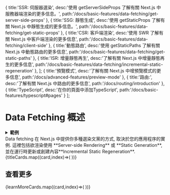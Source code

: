   {
    title:'SSR: 伺服器選染',
    desc:'使用 getServerSideProps 了解有關 Next.js 中服務器端渲染的更多信息。',
    path:'/docs/basic-features/data-fetching/get-server-side-props'
  },
  {
    title:'SSG: 靜態生成',
    desc:'使用 getStaticProps 了解有關 Next.js 中靜態生成的更多信息。',
    path:'/docs/basic-features/data-fetching/get-static-props'
  },
  {
    title:'CSR: 客戶端渲染',
    desc:'使用 SWR 了解有關 Next.js 中客戶端渲染的更多信息',
    path:'/docs/basic-features/data-fetching/client-side'
  },
  {
    title:'動態路由',
    desc:'使用 getStaticPaths 了解有關 Next.js 中動態路由的更多信息',
    path:'/docs/basic-features/data-fetching/get-static-paths'
  },
  {
    title:'ISR: 增量靜態再生',
    desc:'了解有關 Next.js 中增量靜態再生的更多信息',
    path:'/docs/basic-features/data-fetching/incremental-static-regeneration'
  },
];
  {
    title:'預覽模式',
    desc:'了解有關 Next.js 中增預覽模式的更多信息',
    path:'/docs/advanced-features/preview-mode'
  },
  {
    title:'路由:',
    desc:'了解有關 Next.js 中路由的更多信息',
    path:'/docs/routing/introduction'
  },
  {
    title:'TypeScript',
    desc:'在你的頁面中添加TypeScript',
    path:'/docs/basic-features/typescript#pages'
  }
];

# Data Fetching 概述


<details className="bg-gray-100/50 border p-2">
  <summary><b>範例</b></summary>
  <ul className="p-2 flex flex-col gap-3 text-blue-500">
    <li className="before:content-['-'] before:text-gray-300 before:mr-2"><a href="https://github.com/vercel/next.js/tree/canary/examples/cms-wordpress">WordPress 範例</a> (<a href="https://next-blog-wordpress.vercel.app">演示</a>)</li>
    <li className="before:content-['-'] before:text-gray-300 before:mr-2"><a href="https://github.com/vercel/next.js/tree/canary/examples/blog-starter">開始使用 markdown 文件在你的Blog</a> (<a href="https://next-blog-starter.vercel.app/">演示</a>)</li>
    <li className="before:content-['-'] before:text-gray-300 before:mr-2"><a href="https://github.com/vercel/next.js/tree/canary/examples/cms-datocms">DatoCMS 範例</a> (<a href="https://next-blog-datocms.vercel.app/">演示</a>)</li>
    <li className="before:content-['-'] before:text-gray-300 before:mr-2"><a href="https://github.com/vercel/next.js/tree/canary/examples/cms-takeshape">TakeShape 範例</a> (<a href="https://next-blog-takeshape.vercel.app/">演示</a>)</li>
    <li className="before:content-['-'] before:text-gray-300 before:mr-2"><a href="https://github.com/vercel/next.js/tree/canary/examples/cms-sanity">Sanity 範例</a> (<a href="https://next-blog-sanity.vercel.app/">演示</a>)</li>
    <li className="before:content-['-'] before:text-gray-300 before:mr-2"><a href="https://github.com/vercel/next.js/tree/canary/examples/cms-prismic">Prismic 範例</a> (<a href="https://next-blog-prismic.vercel.app/">演示</a>)</li>
    <li className="before:content-['-'] before:text-gray-300 before:mr-2"><a href="https://github.com/vercel/next.js/tree/canary/examples/cms-contentful">Contentful Example</a> (<a href="https://next-blog-contentful.vercel.app/">演示</a>)</li>
    <li className="before:content-['-'] before:text-gray-300 before:mr-2"><a href="https://github.com/vercel/next.js/tree/canary/examples/cms-strapi">Strapi 範例</a> (<a href="https://next-blog-strapi.vercel.app/">演示</a>)</li>
    <li className="before:content-['-'] before:text-gray-300 before:mr-2"><a href="https://github.com/vercel/next.js/tree/canary/examples/cms-prepr">Prepr Example</a> (<a href="https://next-blog-prepr.vercel.app/">演示</a>)</li>
    <li className="before:content-['-'] before:text-gray-300 before:mr-2"><a href="https://github.com/vercel/next.js/tree/canary/examples/cms-agilitycms">Agility CMS 範例</a> (<a href="https://next-blog-agilitycms.vercel.app/">演示</a>)</li>
    <li className="before:content-['-'] before:text-gray-300 before:mr-2"><a href="https://github.com/vercel/next.js/tree/canary/examples/cms-cosmic">Cosmic 範例</a> (<a href="https://next-blog-cosmic.vercel.app/">演示</a>)</li>
    <li className="before:content-['-'] before:text-gray-300 before:mr-2"><a href="https://github.com/vercel/next.js/tree/canary/examples/cms-buttercms">ButterCMS 範例</a> (<a href="https://next-blog-buttercms.vercel.app/">演示</a>)</li>
    <li className="before:content-['-'] before:text-gray-300 before:mr-2"><a href="https://github.com/vercel/next.js/tree/canary/examples/cms-storyblok">Storyblok 範例</a> (<a href="https://next-blog-storyblok.vercel.app/">演示</a>)</li>
    <li className="before:content-['-'] before:text-gray-300 before:mr-2"><a href="https://github.com/vercel/next.js/tree/canary/examples/cms-graphcms">GraphCMS 範例</a> (<a href="https://next-blog-graphcms.vercel.app/">演示</a>)</li>
    <li className="before:content-['-'] before:text-gray-300 before:mr-2"><a href="https://github.com/vercel/next.js/tree/canary/examples/cms-kontent">Kontent 範例</a> (<a href="https://next-blog-kontent.vercel.app/">演示</a>)</li>
    <li className="before:content-['-'] before:text-gray-300 before:mr-2"><a href="https://static-tweet.vercel.app/">Static Tweet 演示</a></li>
  </ul>
</details>

<div className="leading-8 my-5">Data fetching 在 Next.js 中提供你多種選染文黨的方式, 取決於您的應用程序的實例. 這裡包括欲渲染使用 **Server-side Rendering** 或 **Static Generation**, 並在運行時更新或創建內容**Incremental Static Regeneration**.</div>

<div className="flex flex-col gap-5">
  {titleCards.map((card,index)=>(
    <Card key={index} title={card.title} desc={card.desc} path={card.path}/>
  ))}
</div>

## 查看更多
<div className="flex flex-col gap-5">
  {learnMoreCards.map((card,index)=>(
    <Card key={index} title={card.title} desc={card.desc} path={card.path}/>
  ))}
</div>



